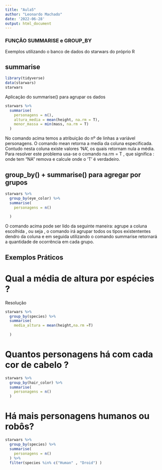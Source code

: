 ```yaml
---
title: "Aula5"
author: "Leonardo Machado"
date: '2022-06-28'
output: html_document
---
```


### FUNÇÃO SUMMARISE e GROUP_BY ###

Exemplos utilizando o banco de dados do starwars do próprio R

## summarise ##

```r
library(tidyverse)
data(starwars)
starwars
```

Aplicação do summarise() para agrupar os dados

```r
starwars %>% 
  summarise(  
    personagens = n(), 
    altura_media = mean(height, na.rm = T),
    menor_massa = min(mass, na.rm = T)
  )
```

No comando acima temos a atribuição do nº de linhas a variável personagens. O comando mean retorna a media da coluna especificada. Contudo nesta coluna existe valores 'NA', os quais retornam nula a média. Para resolver este problema usa-se o comando na.rm = T , que significa : onde tem "NA" remova e calcule onde o 'T' é verdadeiro.

## group_by() + summarise() para agregar por grupos ##

```r
starwars %>% 
  group_by(eye_color) %>% 
  summarise(
    personagens = n()
    
  )
```

O comando acima pode ser lido da seguinte maneira: agrupe a coluna escolhida , ou seja , o comando irá agrupar todos os tipos existententes dendro da coluna e em seguida utilizando o comando summarise retornará a quantidade de ocorrência em cada grupo.

## Exemplos Práticos

# Qual a média de altura por espécies ? #

Resolução

```r
starwars %>% 
  group_by(species) %>% 
  summarise(
    media_altura = mean(height,na.rm =T)
    
  )
```

# Quantos personagens há com cada cor de cabelo ? #

```r
starwars %>% 
  group_by(hair_color) %>% 
  summarise(
    personagens = n()
  )
```

# Há mais personagens humanos ou robôs? #

```r
starwars %>% 
  group_by(species) %>% 
  summarise(
    personagens = n()
  ) %>% 
  filter(species %in% c("Human" , "Droid") ) 

```
